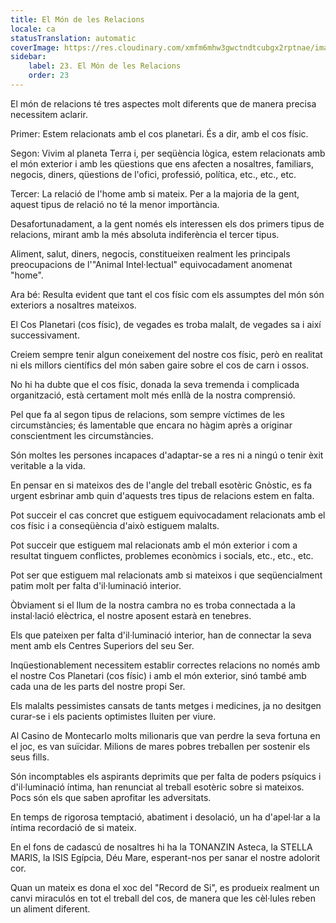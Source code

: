 ```yaml
---
title: El Món de les Relacions
locale: ca
statusTranslation: automatic
coverImage: https://res.cloudinary.com/xmfm6mhw3gwctndtcubgx2rptnae/image/upload/v1740468922/small_cover_tratado_de_psicologia_revolucionaria_a4c0dca4e0.webp
sidebar:
    label: 23. El Món de les Relacions
    order: 23
---
```

El món de relacions té tres aspectes molt diferents que de manera precisa necessitem aclarir.

Primer: Estem relacionats amb el cos planetari. És a dir, amb el cos físic.

Segon: Vivim al planeta Terra i, per seqüència lògica, estem relacionats amb el món exterior i amb les qüestions que ens afecten a nosaltres, familiars, negocis, diners, qüestions de l'ofici, professió, política, etc., etc., etc.

Tercer: La relació de l'home amb si mateix. Per a la majoria de la gent, aquest tipus de relació no té la menor importància.

Desafortunadament, a la gent només els interessen els dos primers tipus de relacions, mirant amb la més absoluta indiferència el tercer tipus.

Aliment, salut, diners, negocis, constitueixen realment les principals preocupacions de l'"Animal Intel·lectual" equivocadament anomenat "home".

Ara bé: Resulta evident que tant el cos físic com els assumptes del món són exteriors a nosaltres mateixos.

El Cos Planetari (cos físic), de vegades es troba malalt, de vegades sa i així successivament.

Creiem sempre tenir algun coneixement del nostre cos físic, però en realitat ni els millors científics del món saben gaire sobre el cos de carn i ossos.

No hi ha dubte que el cos físic, donada la seva tremenda i complicada organització, està certament molt més enllà de la nostra comprensió.

Pel que fa al segon tipus de relacions, som sempre víctimes de les circumstàncies; és lamentable que encara no hàgim après a originar conscientment les circumstàncies.

Són moltes les persones incapaces d'adaptar-se a res ni a ningú o tenir èxit veritable a la vida.

En pensar en si mateixos des de l'angle del treball esotèric Gnòstic, es fa urgent esbrinar amb quin d'aquests tres tipus de relacions estem en falta.

Pot succeir el cas concret que estiguem equivocadament relacionats amb el cos físic i a conseqüència d'això estiguem malalts.

Pot succeir que estiguem mal relacionats amb el món exterior i com a resultat tinguem conflictes, problemes econòmics i socials, etc., etc., etc.

Pot ser que estiguem mal relacionats amb si mateixos i que seqüencialment patim molt per falta d'il·luminació interior.

Òbviament si el llum de la nostra cambra no es troba connectada a la instal·lació elèctrica, el nostre aposent estarà en tenebres.

Els que pateixen per falta d'il·luminació interior, han de connectar la seva ment amb els Centres Superiors del seu Ser.

Inqüestionablement necessitem establir correctes relacions no només amb el nostre Cos Planetari (cos físic) i amb el món exterior, sinó també amb cada una de les parts del nostre propi Ser.

Els malalts pessimistes cansats de tants metges i medicines, ja no desitgen curar-se i els pacients optimistes lluiten per viure.

Al Casino de Montecarlo molts milionaris que van perdre la seva fortuna en el joc, es van suïcidar. Milions de mares pobres treballen per sostenir els seus fills.

Són incomptables els aspirants deprimits que per falta de poders psíquics i d'il·luminació íntima, han renunciat al treball esotèric sobre si mateixos. Pocs són els que saben aprofitar les adversitats.

En temps de rigorosa temptació, abatiment i desolació, un ha d'apel·lar a la íntima recordació de si mateix.

En el fons de cadascú de nosaltres hi ha la TONANZIN Asteca, la STELLA MARIS, la ISIS Egípcia, Déu Mare, esperant-nos per sanar el nostre adolorit cor.

Quan un mateix es dona el xoc del "Record de Si", es produeix realment un canvi miraculós en tot el treball del cos, de manera que les cèl·lules reben un aliment diferent.

